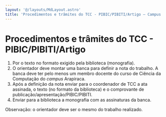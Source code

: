 ```yaml
---
layout: '@/layouts/MdLayout.astro'
title: 'Procedimentos e trâmites do TCC - PIBIC/PIBITI/Artigo — Campus Arapiraca'
---
```




Procedimentos e trâmites do TCC - PIBIC/PIBITI/Artigo
=====================================================







1. Por o texto no formato exigido pela biblioteca (monografia).
2. O orientador deve montar uma banca para definir a nota do trabalho. A banca deve ter pelo menos um membro docente do curso de Ciência da Computação do *campus* Arapiraca.
3. Após a definição da nota enviar para o coordenador de TCC a ata assinada, o texto (no formato da biblioteca) e o comprovante de publicação/apresentação/PIBIC/PIBITI.
4. Enviar para a biblioteca a monografia com as assinaturas da banca.


Observação: o orientador deve ser o mesmo do trabalho realizado.









